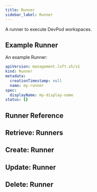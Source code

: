 ```yaml
---
title: Runner
sidebar_label: Runner
---
```


A runner to execute DevPod workspaces.

## Example Runner

An example Runner:
```yaml
apiVersion: management.loft.sh/v1
kind: Runner
metadata:
  creationTimestamp: null
  name: my-runner
spec:
  displayName: my-display-name
status: {}

```

## Runner Reference

<Reference />

## Retrieve: Runners

<Retrieve />

## Create: Runner

<Create />

## Update: Runner

<Update />

## Delete: Runner

<Delete />


